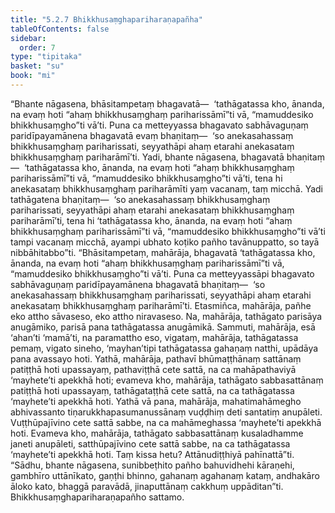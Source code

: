 ```yaml
---
title: "5.2.7 Bhikkhusaṃghapariharaṇapañha"
tableOfContents: false
sidebar:
  order: 7
type: "tipitaka"
basket: "su"
book: "mi"
---
```



<DynamicBreadcrumb />

<Division number="136" book="mi">

<Paragraph number="735" book="mi">
“Bhante nāgasena, bhāsitampetaṃ bhagavatā—  ‘tathāgatassa kho, ānanda, na evaṃ hoti “ahaṃ bhikkhusaṃghaṃ pariharissāmī”ti vā, “mamuddesiko bhikkhusaṃgho”ti vā’ti. Puna ca metteyyassa bhagavato sabhāvaguṇaṃ paridīpayamānena bhagavatā evaṃ bhaṇitaṃ—  ‘so anekasahassaṃ bhikkhusaṃghaṃ pariharissati, seyyathāpi ahaṃ etarahi anekasataṃ bhikkhusaṃghaṃ pariharāmī’ti. Yadi, bhante nāgasena, bhagavatā bhaṇitaṃ—  ‘tathāgatassa kho, ānanda, na evaṃ hoti “ahaṃ bhikkhusaṃghaṃ pariharissāmī”ti vā, “mamuddesiko bhikkhusaṃgho”ti vā’ti, tena hi anekasataṃ bhikkhusaṃghaṃ pariharāmīti yaṃ vacanaṃ, taṃ micchā. Yadi tathāgatena bhaṇitaṃ—  ‘so anekasahassaṃ bhikkhusaṃghaṃ pariharissati, seyyathāpi ahaṃ etarahi anekasataṃ bhikkhusaṃghaṃ pariharāmī’ti, tena hi ‘tathāgatassa kho, ānanda, na evaṃ hoti “ahaṃ bhikkhusaṃghaṃ pariharissāmī”ti vā, “mamuddesiko bhikkhusaṃgho”ti vā’ti tampi vacanaṃ micchā, ayampi ubhato koṭiko pañho tavānuppatto, so tayā nibbāhitabbo”ti.
</Paragraph>

<Paragraph number="736" book="mi">
“Bhāsitampetaṃ, mahārāja, bhagavatā ‘tathāgatassa kho, ānanda, na evaṃ hoti “ahaṃ bhikkhusaṃghaṃ pariharissāmī”ti vā, “mamuddesiko bhikkhusaṃgho”ti vā’ti. Puna ca metteyyassāpi bhagavato sabhāvaguṇaṃ paridīpayamānena bhagavatā bhaṇitaṃ—  ‘so anekasahassaṃ bhikkhusaṃghaṃ pariharissati, seyyathāpi ahaṃ etarahi anekasataṃ bhikkhusaṃghaṃ pariharāmī’ti. Etasmiñca, mahārāja, pañhe eko attho sāvaseso, eko attho niravaseso. Na, mahārāja, tathāgato parisāya anugāmiko, parisā pana tathāgatassa anugāmikā. Sammuti, mahārāja, esā ‘ahan’ti ‘mamā’ti, na paramattho eso, vigataṃ, mahārāja, tathāgatassa pemaṃ, vigato sineho, ‘mayhan’tipi tathāgatassa gahaṇaṃ natthi, upādāya pana avassayo hoti.
</Paragraph>

<Paragraph number="737" book="mi">
Yathā, mahārāja, pathavī bhūmaṭṭhānaṃ sattānaṃ patiṭṭhā hoti upassayaṃ, pathaviṭṭhā cete sattā, na ca mahāpathaviyā ‘mayhete’ti apekkhā hoti; evameva kho, mahārāja, tathāgato sabbasattānaṃ patiṭṭhā hoti upassayaṃ, tathāgataṭṭhā cete sattā, na ca tathāgatassa ‘mayhete’ti apekkhā hoti. Yathā vā pana, mahārāja, mahatimahāmegho abhivassanto tiṇarukkhapasumanussānaṃ vuḍḍhiṃ deti santatiṃ anupāleti. Vuṭṭhūpajīvino cete sattā sabbe, na ca mahāmeghassa ‘mayhete’ti apekkhā hoti. Evameva kho, mahārāja, tathāgato sabbasattānaṃ kusaladhamme janeti anupāleti, satthūpajīvino cete sattā sabbe, na ca tathāgatassa ‘mayhete’ti apekkhā hoti. Taṃ kissa hetu? Attānudiṭṭhiyā pahīnattā”ti.
</Paragraph>

<Paragraph number="738" book="mi">
“Sādhu, bhante nāgasena, sunibbeṭhito pañho bahuvidhehi kāraṇehi, gambhīro uttānīkato, gaṇṭhi bhinno, gahanaṃ agahanaṃ kataṃ, andhakāro āloko kato, bhaggā paravādā, jinaputtānaṃ cakkhuṃ uppāditan”ti.

</Paragraph>
</Division>

<Paragraph number="739" type="center" book="mi">
Bhikkhusaṃghapariharaṇapañho sattamo.
</Paragraph>